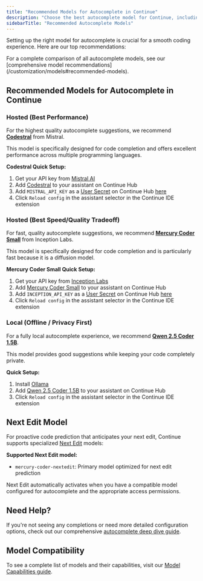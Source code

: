 ```yaml
---
title: "Recommended Models for Autocomplete in Continue"
description: "Choose the best autocomplete model for Continue, including hosted high-performance options, fast speed/quality tradeoffs, and local privacy-first models."
sidebarTitle: "Recommended Autocomplete Models"
---
```


Setting up the right model for autocomplete is crucial for a smooth coding experience. Here are our top recommendations:

<Info>
  For a complete comparison of all autocomplete models, see our [comprehensive model recommendations](/customization/models#recommended-models).
</Info>

## Recommended Models for Autocomplete in Continue

### Hosted (Best Performance)

For the highest quality autocomplete suggestions, we recommend **[Codestral](https://hub.continue.dev/mistral/codestral)** from Mistral.

This model is specifically designed for code completion and offers excellent performance across multiple programming languages.

**Codestral Quick Setup:**

1. Get your API key from [Mistral AI](https://console.mistral.ai)
2. Add [Codestral](https://hub.continue.dev/mistral/codestral) to your assistant on Continue Hub
3. Add `MISTRAL_API_KEY` as a [User Secret](https://docs.continue.dev/hub/secrets/secret-types#user-secrets) on Continue Hub [here](https://hub.continue.dev/settings/secrets)
4. Click `Reload config` in the assistant selector in the Continue IDE extension

### Hosted (Best Speed/Quality Tradeoff)

For fast, quality autocomplete suggestions, we recommend **[Mercury Coder Small](https://hub.continue.dev/inceptionlabs/mercury-coder-small)** from Inception Labs.

This model is specifically designed for code completion and is particularly fast because it is a diffusion model.

**Mercury Coder Small Quick Setup:**

1. Get your API key from [Inception Labs](https://platform.inceptionlabs.ai/)
2. Add [Mercury Coder Small](https://hub.continue.dev/inceptionlabs/mercury-coder-small) to your assistant on Continue Hub
3. Add `INCEPTION_API_KEY` as a [User Secret](https://docs.continue.dev/hub/secrets/secret-types#user-secrets) on Continue Hub [here](https://hub.continue.dev/settings/secrets)
4. Click `Reload config` in the assistant selector in the Continue IDE extension

### Local (Offline / Privacy First)

For a fully local autocomplete experience, we recommend **[Qwen 2.5 Coder 1.5B](https://hub.continue.dev/ollama/qwen2.5-coder-1.5b)**.

This model provides good suggestions while keeping your code completely private.

**Quick Setup:**

1. Install [Ollama](https://ollama.ai/)
2. Add [Qwen 2.5 Coder 1.5B](https://hub.continue.dev/ollama/qwen2.5-coder-1.5b) to your assistant on Continue Hub
3. Click `Reload config` in the assistant selector in the Continue IDE extension

## Next Edit Model

For proactive code prediction that anticipates your next edit, Continue supports specialized [Next Edit](/features/edit/next-edit) models:

**Supported Next Edit model:**

- `mercury-coder-nextedit`: Primary model optimized for next edit prediction

Next Edit automatically activates when you have a compatible model configured for autocomplete and the appropriate access permissions.

## Need Help?

If you're not seeing any completions or need more detailed configuration options, check out our comprehensive [autocomplete deep dive guide](/customize/deep-dives/autocomplete).

## Model Compatibility

To see a complete list of models and their capabilities, visit our [Model Capabilities guide](/customize/deep-dives/model-capabilities).
